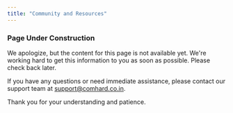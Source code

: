```yaml
---
title: "Community and Resources"
---
```


### Page Under Construction

We apologize, but the content for this page is not available yet. We're working hard to get this information to you as soon as possible. Please check back later.

If you have any questions or need immediate assistance, please contact our support team at support@comhard.co.in.

Thank you for your understanding and patience.